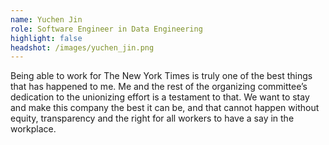 ```yaml
---
name: Yuchen Jin
role: Software Engineer in Data Engineering
highlight: false
headshot: /images/yuchen_jin.png
---
```

Being able to work for The New York Times is truly one of the best things that has happened to me. Me and the rest of the organizing committee’s dedication to the unionizing effort is a testament to that. We want to stay and make this company the best it can be, and that cannot happen without equity, transparency and the right for all workers to have a say in the workplace.
